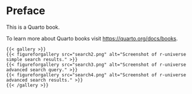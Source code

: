 # Preface {.unnumbered}

This is a Quarto book.

To learn more about Quarto books visit <https://quarto.org/docs/books>.

```{shortcodes=false}

{{< gallery >}}
{{< figureforgallery src="search2.png" alt="Screenshot of r-universe simple search results." >}}
{{< figureforgallery src="search3.png" alt="Screenshot of r-universe advanced search query." >}}
{{< figureforgallery src="search4.png" alt="Screenshot of r-universe advanced search results." >}}
{{< /gallery >}}
```
